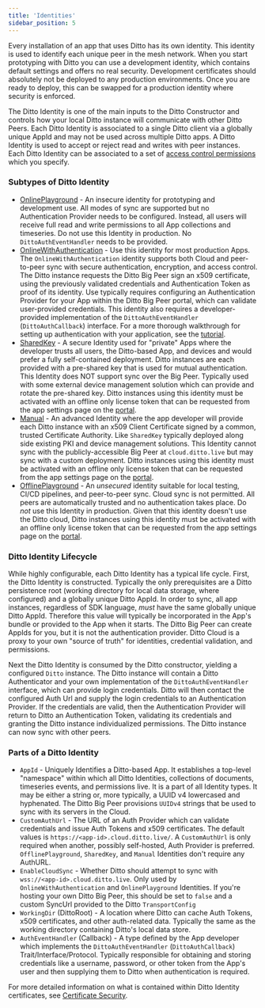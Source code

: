 ```yaml
---
title: 'Identities'
sidebar_position: 5
---
```



Every installation of an app that uses Ditto has its own identity. This identity
is used to identify each unique peer in the mesh network. When you start
prototyping with Ditto you can use a development identity, which contains
default settings and offers no real security. Development certificates should
absolutely not be deployed to any production environments. Once you are ready to
deploy, this can be swapped for a production identity where security is
enforced.

The Ditto Identity is one of the main inputs to the Ditto Constructor and
controls how your local Ditto instance will communicate with other Ditto Peers.
Each Ditto Identity is associated to a single Ditto client via a globally unique
AppId and may not be used across multiple Ditto apps. A Ditto Identity is used
to accept or reject read and writes with peer instances. Each Ditto Identity can
be associated to a set of [access control permissions](../concepts/designing-permissions) which you specify.


### Subtypes of Ditto Identity

* [OnlinePlayground](../mesh-network/online-playground) - An insecure identity for prototyping and development use. All modes of sync are supported but no Authentication Provider needs to be configured. Instead, all users will receive full read and write permissions to all App collections and timeseries. Do not use this Identity in production. No `DittoAuthEventHandler` needs to be provided.
* [OnlineWithAuthentication](../security/online-with-authentication) - Use this identity for most production Apps. The `OnlineWithAuthentication` identity supports both Cloud and peer-to-peer sync with secure authentication, encryption, and access control.  The Ditto instance requests the Ditto Big Peer sign an x509 certificate, using the previously validated credentials and Authentication Token as proof of its identity. Use typically requires configuring an Authentication Provider for your App within the Ditto Big Peer portal, which can validate user-provided credentials. This identity also requires a developer-provided implementation of the `DittoAuthEventHandler` (`DittoAuthCallback`) interface. For a more thorough walkthrough for setting up authentication with your application, see the [tutorial](/guides/authentication/intro).  
* [SharedKey](../security/shared-key) - A secure Identity used for "private" Apps where the developer trusts all users, the Ditto-based App, and devices and would prefer a fully self-contained deployment. Ditto instances are each provided with a pre-shared key that is used for mutual authentication. This Identity does NOT support sync over the Big Peer. Typically used with some external device management solution which can provide and rotate the pre-shared key. Ditto instances using this identity must be activated with an offline only license token that can be requested from the app settings page on the [portal](https://portal.ditto.live).
* [Manual](../how-it-works/certificate-security) - An advanced Identity where the app developer will provide each Ditto instance with an x509 Client Certificate signed by a common, trusted Certificate Authority. Like `SharedKey` typically deployed along side existing PKI and device management solutions. This Identity cannot sync with the publicly-accessible Big Peer at `cloud.ditto.live` but may sync with a custom deployment. Ditto instances using this identity must be activated with an offline only license token that can be requested from the app settings page on the [portal](https://portal.ditto.live).
* [OfflinePlayground](../mesh-network/offline-license) - An *unsecured* identity suitable for local testing, CI/CD pipelines, and peer-to-peer sync. Cloud sync is not permitted. All peers are automatically trusted and no authentication takes place. Do *not* use this Identity in production. Given that this identity doesn't use the Ditto cloud, Ditto instances using this identity must be activated with an offline only license token that can be requested from the app settings page on the [portal](https://portal.ditto.live).


### Ditto Identity Lifecycle

While highly configurable, each Ditto Identity has a typical life cycle. First,
the Ditto Identity is constructed. Typically the only prerequisites are a Ditto
persistence root (working directory for local data storage, where configured)
and a globally unique Ditto AppId. In order to sync, all app instances,
regardless of SDK language, *must* have the same globally unique Ditto AppId.
Therefore this value will typically be incorporated in the App's bundle or
provided to the App when it starts. The Ditto Big Peer can create AppIds for
you, but it is not the authentication provider. Ditto Cloud is a proxy to your
own "source of truth" for identities, credential validation, and permissions.

Next the Ditto Identity is consumed by the Ditto constructor, yielding a
configured `Ditto` instance. The Ditto instance will contain a Ditto
Authenticator and your own implementation of the `DittoAuthEventHandler`
interface, which can provide login credentials. Ditto will then contact the
configured Auth Url and supply the login credentials to an Authentication
Provider. If the credentials are valid, then the Authentication Provider will
return to Ditto an Authentication Token, validating its credentials and granting
the Ditto instance individualized permissions. The Ditto instance can now sync
with other peers.

### Parts of a Ditto Identity

* `AppId` - Uniquely Identifies a Ditto-based App. It establishes a top-level "namespace" within which all Ditto Identities, collections of documents, timeseries events, and permissions live. It is a part of all Identity types. It may be either a string or, more typically, a UUID v4 lowercased and hyphenated. The Ditto Big Peer provisions `UUIDv4` strings that be used to sync with its servers in the Cloud.
* `CustomAuthUrl` - The URL of an Auth Provider which can validate credentials and issue Auth Tokens and x509 certificates. The default values is `https://<app-id>.cloud.ditto.live/`. A `CustomAuthUrl` is only required when another, possibly self-hosted, Auth Provider is preferred. `OfflinePlayground`, `SharedKey`, and `Manual` Identities don't require any AuthURL.
* `EnableCloudSync` - Whether Ditto should attempt to sync with `wss://<app-id>.cloud.ditto.live`. Only used by `OnlineWithAuthentication` and `OnlinePlayground` Identities. If you're hosting your own Ditto Big Peer, this should be set to `false` and a custom SyncUrl provided to the Ditto `TransportConfig`
* `WorkingDir` (DittoRoot) - A location where Ditto can cache Auth Tokens, x509 certificates, and other auth-related data. Typically the same as the working directory containing Ditto's local data store.
* `AuthEventHandler` (Callback) - A type defined by the App developer which implements the `DittoAuthEventHandler` (`DittoAuthCallback`) Trait/Interface/Protocol. Typically responsible for obtaining and storing credentials like a username, password, or other token from the App's user and then supplying them to Ditto when authentication is required.

For more detailed information on what is contained within Ditto Identity certificates, see [Certificate Security](../how-it-works/certificate-security).
